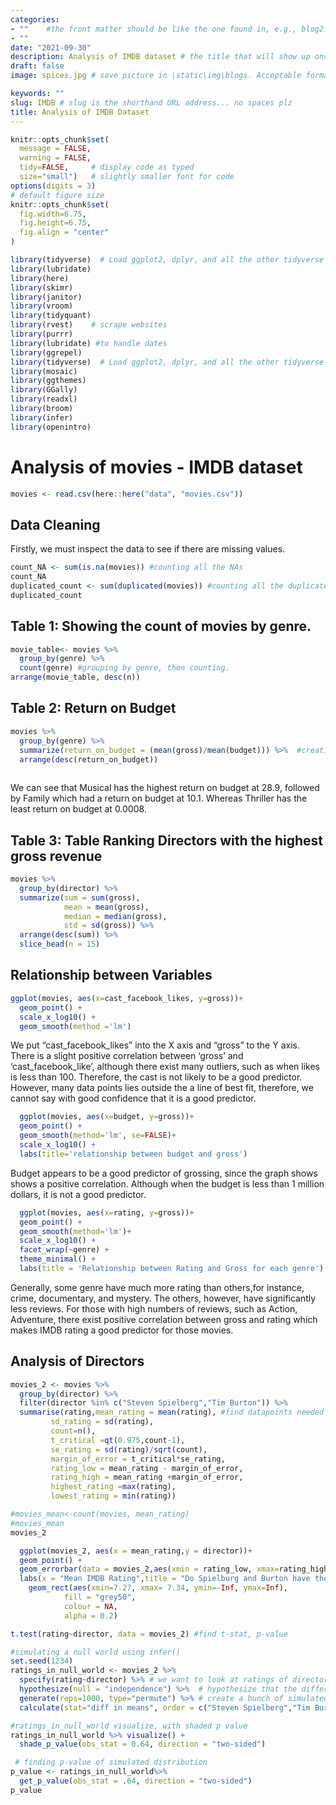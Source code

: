 ```yaml
---
categories:  
- ""    #the front matter should be like the one found in, e.g., blog2.md. It cannot be like the normal Rmd we used
- ""
date: "2021-09-30"
description: Analysis of IMDB dataset # the title that will show up once someone gets to this page
draft: false
image: spices.jpg # save picture in \static\img\blogs. Acceptable formats= jpg, jpeg, or png . Your iPhone pics wont work

keywords: ""
slug: IMDB # slug is the shorthand URL address... no spaces plz
title: Analysis of IMDB Dataset
---
```



```r
knitr::opts_chunk$set(
  message = FALSE, 
  warning = FALSE, 
  tidy=FALSE,     # display code as typed
  size="small")   # slightly smaller font for code
options(digits = 3)
# default figure size
knitr::opts_chunk$set(
  fig.width=6.75, 
  fig.height=6.75,
  fig.align = "center"
)
```

```r
library(tidyverse)  # Load ggplot2, dplyr, and all the other tidyverse packages
library(lubridate)
library(here)
library(skimr)
library(janitor)
library(vroom)
library(tidyquant)
library(rvest)    # scrape websites
library(purrr)  
library(lubridate) #to handle dates
library(ggrepel)
library(tidyverse)  # Load ggplot2, dplyr, and all the other tidyverse packages
library(mosaic)
library(ggthemes)
library(GGally)
library(readxl)
library(broom)
library(infer)
library(openintro)
```

# Analysis of movies - IMDB dataset

```r
movies <- read.csv(here::here("data", "movies.csv"))

```

## Data Cleaning
Firstly, we must inspect the data to see if there are missing values.
```r
count_NA <- sum(is.na(movies)) #counting all the NAs
count_NA
duplicated_count <- sum(duplicated(movies)) #counting all the duplicated
duplicated_count
```


## Table 1: Showing the count of movies by genre.
```r
movie_table<- movies %>%
  group_by(genre) %>% 
  count(genre) #grouping by genre, then counting.
arrange(movie_table, desc(n))
```

## Table 2: Return on Budget

```r
movies %>% 
  group_by(genre) %>% 
  summarize(return_on_budget = (mean(gross)/mean(budget))) %>%  #creating a new column called return_on _budget
  arrange(desc(return_on_budget))
  
```
We can see that Musical has the highest return on budget at 28.9, followed by Family which had a return on budget at 10.1. Whereas Thriller has the least return on budget at 0.0008.

## Table 3: Table Ranking Directors with the highest gross revenue
```r
movies %>% 
  group_by(director) %>% 
  summarize(sum = sum(gross),
            mean = mean(gross), 
            median = median(gross), 
            std = sd(gross)) %>% 
  arrange(desc(sum)) %>%
  slice_head(n = 15)
```

## Relationship between Variables

```r
ggplot(movies, aes(x=cast_facebook_likes, y=gross))+ 
  geom_point() +
  scale_x_log10() +
  geom_smooth(method ='lm')
```
We put "cast_facebook_likes" into the X axis and "gross" to the Y axis. There is a slight positive correlation between 'gross' and 'cast_facebook_like', although there exist many outliers, such as when likes is less than 100. Therefore, the cast is not likely to be a good predictor. However, many data points lies outside the a line of best fit, therefore, we cannot say with good confidence that it is a good predictor.

```r
  ggplot(movies, aes(x=budget, y=gross))+ 
  geom_point() + 
  geom_smooth(method='lm', se=FALSE)+ 
  scale_x_log10() + 
  labs(title='relationship between budget and gross')
```
Budget appears to be a good predictor of grossing, since the graph shows shows a positive correlation. Although when the budget is less than 1 million dollars, it is not a good predictor.


```r
  ggplot(movies, aes(x=rating, y=gross))+ 
  geom_point() +
  geom_smooth(method='lm')+ 
  scale_x_log10() + 
  facet_wrap(~genre) + 
  theme_minimal() + 
  labs(title = 'Relationship between Rating and Gross for each genre')
```
Generally, some genre have much more rating than others,for instance, crime, documentary, and mystery. The others, however, have significantly less reviews. For those with high numbers of reviews, such as Action, Adventure, there exist positive correlation between gross and rating which makes IMDB rating a good predictor for those movies.

## Analysis of Directors
```r
movies_2 <- movies %>% 
  group_by(director) %>% 
  filter(director %in% c("Steven Spielberg","Tim Burton")) %>% 
  summarise(rating,mean_rating = mean(rating), #find datapoints needed for t distribution.
         sd_rating = sd(rating),
         count=n(),
         t_critical =qt(0.975,count-1),
         se_rating = sd(rating)/sqrt(count),
         margin_of_error = t_critical*se_rating, 
         rating_low = mean_rating - margin_of_error, 
         rating_high = mean_rating +margin_of_error,
         highest_rating =max(rating),
         lowest_rating = min(rating))

#movies_mean<-count(movies, mean_rating) 
#movies_mean
movies_2

  ggplot(movies_2, aes(x = mean_rating,y = director))+
  geom_point() +
  geom_errorbar(data = movies_2,aes(xmin = rating_low, xmax=rating_high,height=0.2))+
  labs(x = "Mean IMDB Rating",title = "Do Spielburg and Burton have the same mean IMDB rating",subtitle="95% confidence interval overlap")+
    geom_rect(aes(xmin=7.27, xmax= 7.34, ymin=-Inf, ymax=Inf),
            fill = "grey50",
            colour = NA,
            alpha = 0.2)
```

```r
t.test(rating~director, data = movies_2) #find t-stat, p-value

#simulating a null world using infer()
set.seed(1234)
ratings_in_null_world <- movies_2 %>%
  specify(rating~director) %>% # we want to look at ratings of directors
  hypothesize(null = "independence") %>%  # hypothesize that the difference is 0
  generate(reps=1000, type="permute") %>% # create a bunch of simulated samples
  calculate(stat="diff in means", order = c("Steven Spielberg","Tim Burton")) # find difference in means of each sample. 

#ratings_in_null_world visualize, with shaded p value
ratings_in_null_world %>% visualize() +
  shade_p_value(obs_stat = 0.64, direction = "two-sided")

 # finding p-value of simulated distribution
p_value <- ratings_in_null_world%>%
  get_p_value(obs_stat = .64, direction = "two-sided")
p_value

```



